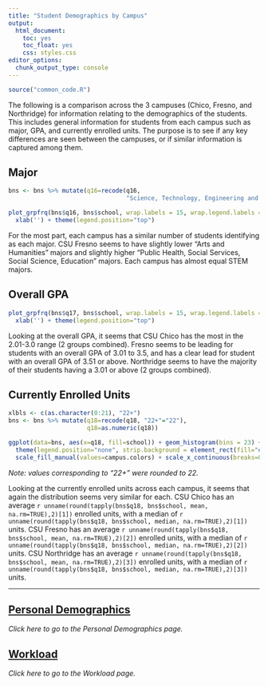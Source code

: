```yaml
---
title: "Student Demographics by Campus"
output: 
  html_document: 
    toc: yes
    toc_float: yes
    css: styles.css
editor_options: 
  chunk_output_type: console
---
```


```r
source("common_code.R")
```
The following is a comparison across the 3 campuses (Chico, Fresno, and Northridge) for information relating to the demographics of the students. This includes general information for students from each campus such as major, GPA, and currently enrolled units. The purpose is to see if any key differences are seen between the campuses, or if similar information is captured among them.


## Major
```r
bns <- bns %>% mutate(q16=recode(q16, 
                                 "Science, Technology, Engineering and Math (STEM) (Includes Medicine, Computer Science, Agriculture, Accounting, Statistics, Nursing, and Nutrition)" = "Science, Technology, Engineering and Math (STEM)"))

plot_grpfrq(bns$q16, bns$school, wrap.labels = 15, wrap.legend.labels = 30, geom.colors = campus.colors, legend.title = "", show.prc = FALSE) + 
  xlab('') + theme(legend.position="top")
```
For the most part, each campus has a similar number of students identifying as each major. CSU Fresno seems to have slightly lower "Arts and Humanities" majors and slightly higher "Public Health, Social Services, Social Science, Education" majors. Each campus has almost equal STEM majors.

## Overall GPA
```r
plot_grpfrq(bns$q17, bns$school, wrap.labels = 15, wrap.legend.labels = 30, geom.colors = campus.colors, legend.title = "", show.prc = FALSE) + 
  xlab('') + theme(legend.position="top")
```
Looking at the overall GPA, it seems that CSU Chico has the most in the 2.01-3.0 range (2 groups combined). Fresno seems to be leading for students with an overall GPA of 3.01 to 3.5, and has a clear lead for student with an overall GPA of 3.51 or above. Northridge seems to have the majority of their students having a 3.01 or above (2 groups combined). 

## Currently Enrolled Units
```r
xlbls <- c(as.character(0:21), "22+")
bns <- bns %>% mutate(q18=recode(q18, "22+"="22"),
                      q18=as.numeric(q18))

ggplot(data=bns, aes(x=q18, fill=school)) + geom_histogram(bins = 23) + facet_wrap(~school, dir="v") + xlab('') + ylab("") + 
  theme(legend.position="none", strip.background = element_rect(fill="#c7dcf0"), strip.text = element_text(size=11)) +
  scale_fill_manual(values=campus.colors) + scale_x_continuous(breaks=0:22, labels=xlbls)
```
*Note: values corresponding to "22+" were rounded to 22.*

Looking at the currently enrolled units across each campus, it seems that again the distribution seems very similar for each. CSU Chico has an average `r unname(round(tapply(bns$q18, bns$school, mean, na.rm=TRUE),2)[1])` enrolled units, with a median of `r unname(round(tapply(bns$q18, bns$school, median, na.rm=TRUE),2)[1])` units. CSU Fresno has an average `r unname(round(tapply(bns$q18, bns$school, mean, na.rm=TRUE),2)[2])` enrolled units, with a median of `r unname(round(tapply(bns$q18, bns$school, median, na.rm=TRUE),2)[2])` units. CSU Northridge has an average `r unname(round(tapply(bns$q18, bns$school, mean, na.rm=TRUE),2)[3])` enrolled units, with a median of `r unname(round(tapply(bns$q18, bns$school, median, na.rm=TRUE),2)[3])` units. 

---

## [Personal Demographics](Campus_Personal_Demo.html)
*Click here to go to the Personal Demographics page.*

## [Workload](Campus_Workload.html)
*Click here to go to the Workload page.*

